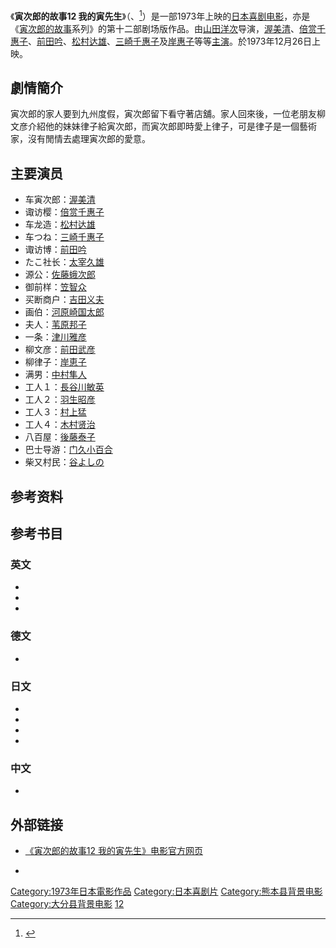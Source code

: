 {{noteTA
|1=zh:男人真命苦; zh-cn:寅次郎的故事; zh-tw:男人真命苦; zh-hk:男人四十戇居居;
}}
{{Infobox Film
| name = 寅次郎的故事12 我的寅先生<br><small>男はつらいよ 私の寅さん<br>Tora-san Loves an Artist</small>
| image = 
| caption = 
| director = [[山田洋次|山田洋次]]
| producer = [[岛津清|岛津清]]
| writer = 山田洋次<br>朝间义隆
| starring = [[渥美清|渥美清]]<br>[[岸惠子|岸惠子]]
| music = [[山本直纯|山本直纯]]
| cinematography = 高羽哲夫
| editing = 石井岩
| distributor = [[松竹|松竹]]
| released = {{Film date|1973|12|26}}
| runtime = 107分钟
| country = {{JPN}}
| language = 日语
| budget = 
| gross = 
| preceded_by = [[寅次郎的故事11_寅次郎勿忘我|寅次郎的故事11 寅次郎勿忘我]]
| followed_by = [[寅次郎的故事13_寅次郎失恋记|寅次郎的故事13 寅次郎失恋记]]
}}

《'''寅次郎的故事12 我的寅先生'''》（{{lang-ja|男はつらいよ 私の寅さん}}、{{lang-en|Tora-san Loves an Artist 或 Tora-san Goes French}}<ref>{{cite web|url=http://www.citwf.com/film257099.htm|title=OTOKO WA TSURAIYO -WATASHI NO TORAJIRO|accessdate=2013-05-02|publisher=[[Complete_Index_to_World_Film|Complete Index to World Film]]|language=en|archive-date=2012-09-13|archive-url=https://web.archive.org/web/20120913075216/http://www.citwf.com/film257099.htm|dead-url=no}}</ref>）是一部1973年上映的[[日本|日本]][[喜剧电影|喜剧电影]]，亦是《[[寅次郎的故事|寅次郎的故事]]系列》的第十二部剧场版作品。由[[山田洋次|山田洋次]]导演，[[渥美清|渥美清]]、[[倍赏千惠子|倍赏千惠子]]、[[前田吟|前田吟]]、[[松村达雄|松村达雄]]、[[三崎千惠子|三崎千惠子]]及[[岸惠子|岸惠子]]等等[[主演|主演]]。於1973年12月26日上映。

==劇情簡介==
寅次郎的家人要到九州度假，寅次郎留下看守著店舖。家人回來後，一位老朋友柳文彦介紹他的妹妹律子給寅次郎，而寅次郎即時愛上律子，可是律子是一個藝術家，沒有閒情去處理寅次郎的愛意。

==主要演员==
*车寅次郎：[[渥美清|渥美清]]
*诹访樱：[[倍赏千惠子|倍赏千惠子]]
*车龙造：[[松村达雄|松村达雄]]
*车つね：[[三崎千惠子|三崎千惠子]]
*诹访博：[[前田吟|前田吟]]
*たこ社长：[[太宰久雄|太宰久雄]]
*源公：[[佐藤蛾次郎|佐藤蛾次郎]]
*御前样：[[笠智众|笠智众]]
*买断商户：[[吉田义夫|吉田义夫]]
*画伯：[[河原崎国太郎_(第5代)|河原崎国太郎]]
*夫人：[[苇原邦子|苇原邦子]]
*一条：[[津川雅彦|津川雅彦]]
*柳文彦：[[前田武彦|前田武彦]]
*柳律子：[[岸恵子|岸恵子]]
*满男：[[中村隼人|中村隼人]]
*工人１：[[長谷川敏英|長谷川敏英]]
*工人２：[[羽生昭彦|羽生昭彦]]
*工人３：[[村上猛|村上猛]]
*工人４：[[木村贤治|木村贤治]]
*八百屋：[[後藤泰子|後藤泰子]]
*巴士导游：[[门久小百合|门久小百合]]
*柴又村民：[[谷よしの|谷よしの]]

==参考资料==
{{reflist}}

==参考书目==
===英文===
* {{cite web|url=http://ftvdb.bfi.org.uk/sift/title/305848|title=OTOKO WA TSURAI YO WATASHI NO TORA-SAN (1973)|accessdate=2013-05-02|publisher=[[英国电影协会|英国电影协会]]|language=en|archive-url=https://web.archive.org/web/20121017231810/http://ftvdb.bfi.org.uk/sift/title/305848|archive-date=2012-10-17|dead-url=yes}}
* {{cite web|url=http://www.citwf.com/film257099.htm|title=OTOKO WA TSURAIYO -WATASHI NO TORAJIRO|accessdate=2013-05-02|publisher=[[Complete_Index_to_World_Film|Complete Index to World Film]]|language=en|archive-date=2012-09-13|archive-url=https://web.archive.org/web/20120913075216/http://www.citwf.com/film257099.htm|dead-url=no}}
* {{cite web|first=Stuart|last=Galbraith IV|authorlink=Stuart Galbraith IV|url=http://www.dvdtalk.com/reviews/20019/tora-san-12-tora-san-loves-an-artist/|title=Tora-san 12: Tora-san Loves an Artist (Region 3)|date=2006-02-05|accessdate=2013-05-02|publisher=[[DVD_Talk|DVD Talk]]|language=en|archive-date=2012-10-09|archive-url=https://web.archive.org/web/20121009141749/http://www.dvdtalk.com/reviews/20019/tora-san-12-tora-san-loves-an-artist/|dead-url=no}}

===德文===
* {{cite web|url=http://www.molodezhnaja.ch/torasan12.htm|title=Tora-San Loves an Artist|accessdate=2013-05-02|publisher=[http://www.molodezhnaja.ch/ www.molodezhnaja.ch]|language=de|archive-date=2012-07-17|archive-url=https://web.archive.org/web/20120717095602/http://molodezhnaja.ch/torasan12.htm|dead-url=no}}

===日文===
* {{cite web|url=http://www.allcinema.net/prog/show_c.php?num_c=144583|title=男はつらいよ　私の寅さん(1973)|accessdate=2013-05-02|publisher=[http://www.allcinema.net/ www.allcinema.net]|language=ja|archive-date=2012-10-18|archive-url=https://web.archive.org/web/20121018035707/http://www.allcinema.net/prog/show_c.php?num_c=144583|dead-url=no}}
* {{cite web|url=http://www.japanese-cinema-db.jp/details/11918|title=男はつらいよ 私の寅さん|accessdate=2013-05-02|publisher=[http://www.japanese-cinema-db.jp/index.php 日本电影院数据库]（[[日本文化厅|日本文化厅]]）|language=ja|deadurl=yes|archiveurl=https://web.archive.org/web/20120226045407/http://www.japanese-cinema-db.jp/details/11918|archivedate=2012-02-26}}
* {{cite web|url=http://www.jmdb.ne.jp/1973/cw003760.htm|title=男はつらいよ 私の寅さん|accessdate=2013-05-02|language=ja|publisher=[[日本电影数据库|日本电影数据库]]|archive-date=2013-06-14|archive-url=https://web.archive.org/web/20130614083938/http://www.jmdb.ne.jp/1973/cw003760.htm|dead-url=no}}
* {{cite web|url=http://www.kinejun.jp/cinema/id/18159|title=男はつらいよ 私の寅さん|accessdate=2013-05-02|language=ja|publisher=[[电影旬报|电影旬报]]|deadurl=yes|archiveurl=https://web.archive.org/web/20120309141609/http://www.kinejun.jp/cinema/id/18159|archivedate=2012-03-09}}

===中文===
* {{cite web|url=http://movie.douban.com/subject/1499626/|title=寅次郎的故事12 我的寅先生|accessdate=2013-05-02|publisher=豆瓣电影|archive-date=2013-04-09|archive-url=https://web.archive.org/web/20130409190411/http://movie.douban.com/subject/1499626/|dead-url=no}}

==外部链接==
* {{ja icon}} [https://web.archive.org/web/20130609144345/http://www.tora-san.jp/toranomaki/movie12/ 《寅次郎的故事12 我的寅先生》电影官方网页]
* {{en icon}} {{imdb title|0070496|寅次郎的故事12 我的寅先生}}

{{寅次郎的故事}}

{{DEFAULTSORT:Tora-san-12}}
[[Category:1973年日本電影作品|Category:1973年日本電影作品]]
[[Category:日本喜剧片|Category:日本喜剧片]]
[[Category:熊本县背景电影|Category:熊本县背景电影]]
[[Category:大分县背景电影|Category:大分县背景电影]]
[[Category:寅次郎的故事系列|12]]